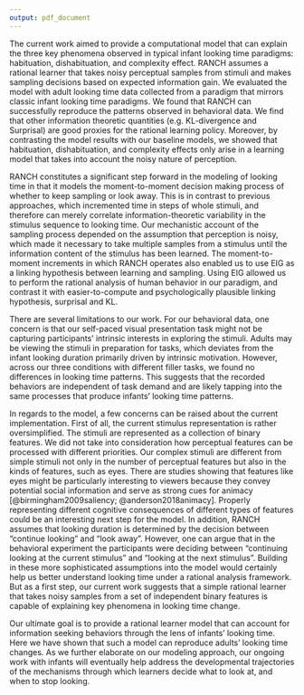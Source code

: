 ```yaml
---
output: pdf_document
---
```


The current work aimed to provide a computational model that can explain the three key phenomena observed in typical infant looking time paradigms: habituation, dishabituation, and complexity effect. RANCH assumes a rational learner that takes noisy perceptual samples from stimuli and makes sampling decisions based on expected information gain. We evaluated the model with adult looking time data collected from a paradigm that mirrors classic infant looking time paradigms. We found that RANCH can successfully reproduce the patterns observed in behavioral data. We find that other information theoretic quantities (e.g. KL-divergence and Surprisal) are good proxies for the rational learning policy. Moreover, by contrasting the model results with our baseline models, we showed that habituation, dishabituation, and complexity effects only arise in a learning model that takes into account the noisy nature of perception. 

RANCH constitutes a significant step forward in the modeling of looking time in that it models the moment-to-moment decision making process of whether to keep sampling or look away. This is in contrast to previous approaches, which incremented time in steps of whole stimuli, and therefore can merely correlate information-theoretic variability in the stimulus sequence to looking time. Our mechanistic account of the sampling process depended on the assumption that perception is noisy, which made it necessary to take multiple samples from a stimulus until the information content of the stimulus has been learned. The moment-to-moment increments in which RANCH operates also enabled us to use EIG as a linking hypothesis between learning and sampling. Using EIG allowed us to perform the rational analysis of human behavior in our paradigm, and contrast it with easier-to-compute and psychologically plausible linking hypothesis, surprisal and KL.

There are several limitations to our work. For our behavioral data, one concern is that our self-paced visual presentation task might not be capturing participants’ intrinsic interests in exploring the stimuli. Adults may be viewing the stimuli in preparation for tasks, which deviates from the infant looking duration primarily driven by intrinsic motivation. However, across our three conditions with different filler tasks, we found no differences in looking time patterns. This suggests that the recorded behaviors are independent of task demand and are likely tapping into the same processes that produce infants’ looking time patterns. 

In regards to the model, a few concerns can be raised about the current implementation.  First of all, the current stimulus representation is rather oversimplified. The stimuli are represented as a collection of binary features. We did not take into consideration how perceptual features can be processed with different priorities. Our complex stimuli are different from simple stimuli not only in the number of perceptual features but also in the kinds of features, such as eyes. There are studies showing that features like eyes might be particularly interesting to viewers because they convey potential social information and serve as strong cues for animacy [@birmingham2009saliency; @anderson2018animacy]. Properly representing different cognitive consequences of different types of features could be an interesting next step for the model. In addition, RANCH assumes that looking duration is determined by the decision between “continue looking” and “look away”. However, one can argue that in the behavioral experiment the participants were deciding between “continuing looking at the current stimulus” and “looking at the next stimulus”. Building in these more sophisticated assumptions into the model would certainly help us better understand looking time under a rational analysis framework. But as a first step, our current work suggests that a simple rational learner that takes noisy samples from a  set of independent binary features is capable of explaining key phenomena in looking time change. 

Our ultimate goal is to provide a rational learner model that can account for information seeking behaviors through the lens of infants’ looking time. Here we have shown that such a model can reproduce adults’ looking time changes. As we further elaborate on our modeling approach, our ongoing work with infants will eventually help address the developmental trajectories of the mechanisms through which learners decide what to look at, and when to stop looking.
